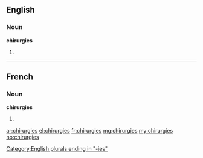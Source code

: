 ==English==

===Noun===
'''chirurgies'''

# {{plural of|chirurgy}}

[[Category:English plurals ending in "-ies"]]

----

==French==

===Noun===
'''chirurgies''' {{f}}

# {{plural of|chirurgie|lang=fr}}

[[ar:chirurgies]]
[[el:chirurgies]]
[[fr:chirurgies]]
[[mg:chirurgies]]
[[my:chirurgies]]
[[no:chirurgies]]